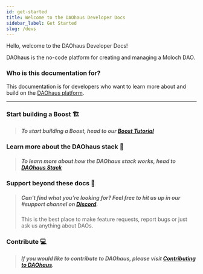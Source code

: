 ```yaml
---
id: get-started
title: Welcome to the DAOhaus Developer Docs
sidebar_label: Get Started
slug: /devs
---
```


Hello, welcome to the DAOhaus Developer Docs!

DAOhaus is the no-code platform for creating and managing a Moloch DAO.

### Who is this documentation for?

This documentation is for developers who want to learn more about and build on the [DAOhaus platform](https://app.daohaus.club).

---

### Start building a Boost 🏗

> ##### To start building a Boost, head to our [Boost Tutorial](/docs/devs/build-a-boost)

### Learn more about the DAOhaus stack 📖

> ##### To learn more about how the DAOhaus stack works, head to [DAOhaus Stack](/docs/devs/overview)

### Support beyond these docs 👋

> ##### Can't find what you're looking for? Feel free to hit us up in our <span className='channels'>#support</span> channel on [Discord](https://discord.gg/daohaus).
>
> This is the best place to make feature requests, report bugs or just ask us anything about DAOs.

### Contribute 💻

> ##### If you would like to contribute to DAOhaus, please visit [Contributing to DAOhaus](https://daohaus.club/docs/handbook/contributors/get-started).
